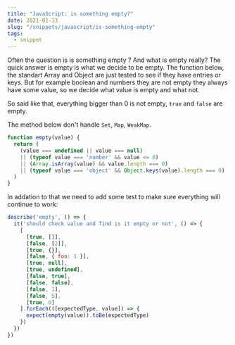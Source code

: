 ```yaml
---
title: "JavaScript: is something empty?"
date: 2021-01-13
slug: "/snippets/javascript/is-something-empty"
tags:
  - snippet
---
```


Often the question is is something empty ? And what is empty really? The quick answer is
empty is what we decide to be empty. The function below, the standart Array and Object are just
tested to see if they have entries or keys. But for example boolean and numbers they are not empty
they always have some value, so we decide what value is empty and what not.

So said like that, everything bigger than 0 is not empty, `true` and `false` are empty.

The method below don't handle `Set`, `Map`, `WeakMap`.
```js
function empty(value) {
  return (
    (value === undefined || value === null)
    || (typeof value === 'number' && value <= 0)
    || (Array.isArray(value) && value.length === 0)
    || (typeof value === 'object' && Object.keys(value).length === 0)
  )
}
```

In addation to that we need to add some test to make sure everything will
continue to work:

```js
describe('empty', () => {
  it('should check value and find is it empty or not', () => {
    [
      [true, []],
      [false, [2]],
      [true, {}],
      [false, { foo: 1 }],
      [true, null],
      [true, undefined],
      [false, true],
      [false, false],
      [false, 1],
      [false, 5],
      [true, 0]
    ].forEach(([expectedType, value]) => {
      expect(empty(value)).toBe(expectedType)
    })
  })
})
```